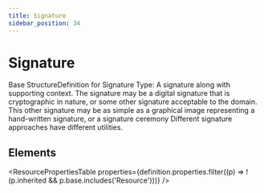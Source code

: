 ```yaml
---
title: Signature
sidebar_position: 34
---
```



# Signature

Base <Link to="/docs/api/fhir/resources/structuredefinition">StructureDefinition</Link> for <Link to="/docs/api/fhir/datatypes/signature">Signature</Link> Type: A signature along with supporting context. The signature may be a digital signature that is cryptographic in nature, or some other signature acceptable to the domain. This other signature may be as simple as a graphical image representing a hand-written signature, or a signature ceremony Different signature approaches have different utilities.

<Tabs queryString="section">
  <TabItem value="schema" label="Schema" default>

## Elements

<ResourcePropertiesTable
  properties={definition.properties.filter((p) => !(p.inherited && p.base.includes('Resource')))}
/>

  </TabItem>

</Tabs>
